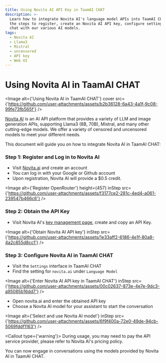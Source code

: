 ```yaml
---
title: Using Novita AI API Key in TaamAI CHAT
description: >-
  Learn how to integrate Novita AI's language model APIs into TaamAI CHAT. Follow
  the steps to register, create an Novita AI API key, configure settings, and
  chat with our various AI models.
tags:
  - Novita AI
  - Llama3
  - Mistral
  - uncensored
  - API key
  - Web UI
---
```


# Using Novita AI in TaamAI CHAT

<Image
  alt={'Using Novita AI in TaamAI CHAT'}
  cover
  src={'https://github.com/user-attachments/assets/b2b36128-6a43-4a1f-9c08-99fe73fb565f'}
/>

[Novita AI](https://novita.ai/) is an AI API platform that provides a variety of LLM and image generation APIs, supporting Llama3 (8B, 70B), Mistral, and many other cutting-edge models. We offer a variety of censored and uncensored models to meet your different needs.

This document will guide you on how to integrate Novita AI in TaamAI CHAT:

<Steps>

### Step 1: Register and Log in to Novita AI

- Visit [Novita.ai](https://novita.ai/) and create an account
- You can log in with your Google or Github account
- Upon registration, Novita AI will provide a $0.5 credit.

<Image
  alt={'Register OpenRouter'}
  height={457}
  inStep
  src={'https://github.com/user-attachments/assets/f3177ce2-281c-4ed4-a061-239547b466c6'}
/>

### Step 2: Obtain the API Key

- Visit Novita AI's [key management page](https://novita.ai/dashboard/key), create and copy an API Key.

<Image
  alt={'Obtain Novita AI API key'}
  inStep
  src={'https://github.com/user-attachments/assets/1e33aff2-6186-4e1f-80a8-4a2c855d8cc1'}
/>

### Step 3: Configure Novita AI in TaamAI CHAT

- Visit the `Settings` interface in TaamAI CHAT
- Find the setting for `novita.ai` under `Language Model`

<Image
  alt={'Enter Novita AI API key in TaamAI CHAT'}
  inStep
  src={'https://github.com/user-attachments/assets/00c02637-873e-4e7e-9dc3-a95085b16dd7'}
/>

- Open novita.ai and enter the obtained API key
- Choose a Novita AI model for your assistant to start the conversation

<Image
  alt={'Select and use Novita AI model'}
  inStep
  src={'https://github.com/user-attachments/assets/6f9f400a-72e0-49de-94cb-5069fddf1163'}
/>

<Callout type={'warning'}>
  During usage, you may need to pay the API service provider, please refer to Novita AI's pricing
  policy.
</Callout>

</Steps>

You can now engage in conversations using the models provided by Novita AI in TaamAI CHAT.
